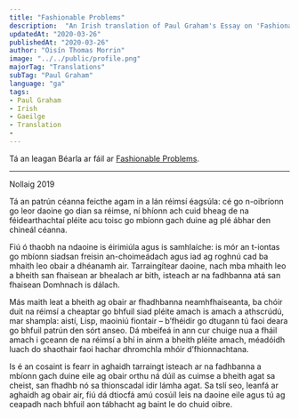 ---
title: "Fashionable Problems"
description:  "An Irish translation of Paul Graham's Essay on 'Fashionable Problems'"
updatedAt: "2020-03-26"
publishedAt: "2020-03-26"
author: "Oisín Thomas Morrin"
image: "../../public/profile.png"
majorTag: "Translations"
subTag: "Paul Graham"
language: "ga"
tags: 
- Paul Graham
- Irish
- Gaeilge
- Translation
- 
---

Tá an leagan Béarla ar fáil ar [Fashionable Problems](http://www.paulgraham.com/fp.html).

---
Nollaig 2019

Tá an patrún céanna feicthe agam in a lán réimsí éagsúla: cé go n-oibríonn go leor daoine go dian sa réimse, ní bhíonn ach cuid bheag de na féidearthachtaí pléite acu toisc go mbíonn gach duine ag plé ábhar den chineál céanna.

Fiú ó thaobh na ndaoine is éirimiúla agus is samhlaíche: is mór an t-iontas go mbíonn siadsan freisin an-choimeádach agus iad ag roghnú cad ba mhaith leo obair a dhéanamh air. Tarraingítear daoine, nach mba mhaith leo a bheith san fhaisean ar bhealach ar bith, isteach ar na fadhbanna atá san fhaisean Domhnach is dálach. 

Más maith leat a bheith ag obair ar fhadhbanna neamhfhaiseanta, ba chóir duit na réimsí a cheaptar go bhfuil siad pléite amach is amach a athscrúdú, mar shampla: aistí, Lisp, maoiniú fiontair – b’fhéidir go dtugann tú faoi deara go bhfuil patrún den sórt anseo. Dá mbeifeá in ann cur chuige nua a fháil amach i gceann de na réimsí a bhí in ainm a bheith pléite amach, méadóidh luach do shaothair faoi hachar dhromchla mhóir d’fhionnachtana. 

Is é an cosaint is fearr in aghaidh tarraingt isteach ar na fadhbanna a mbíonn gach duine eile ag obair orthu ná dúil as cuimse a bheith agat sa cheist, san fhadhb nó sa thionscadal idir lámha agat. Sa tslí seo, leanfá ar aghaidh ag obair air, fiú dá dtiocfá amú cosúíl leis na daoine eile agus tú ag ceapadh nach bhfuil aon tábhacht ag baint le do chuid oibre.